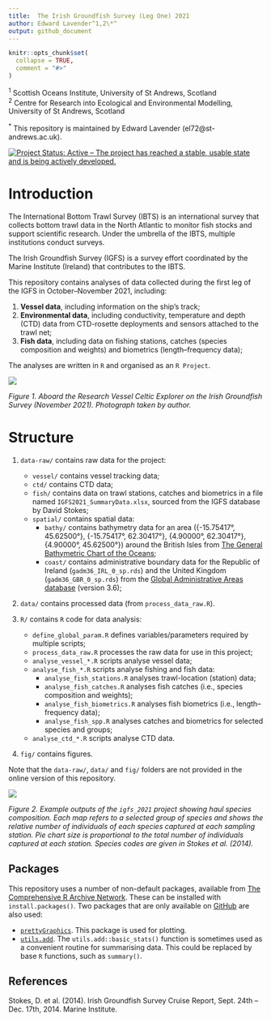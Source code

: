 ```yaml
---
title:  The Irish Groundfish Survey (Leg One) 2021
author: Edward Lavender^1,2\*^
output: github_document
---
```


<!-- README.md is generated from README.Rmd. Please edit that file -->

```r
knitr::opts_chunk$set(
  collapse = TRUE,
  comment = "#>"
)
```

^1^ Scottish Oceans Institute, University of St Andrews, Scotland  
^2^ Centre for Research into Ecological and Environmental Modelling, University of St Andrews, Scotland

^\*^ This repository is maintained by Edward Lavender (el72@st-andrews.ac.uk).

[![Project Status: Active – The project has reached a stable, usable
state and is being actively
developed.](https://www.repostatus.org/badges/latest/active.svg)](https://www.repostatus.org/#active)

# Introduction

The International Bottom Trawl Survey (IBTS) is an international survey that collects bottom trawl data in the North Atlantic to monitor fish stocks and support scientific research. Under the umbrella of the IBTS, multiple institutions conduct surveys. 

The Irish Groundfish Survey (IGFS) is a survey effort coordinated by the Marine Institute (Ireland) that contributes to the IBTS. 

This repository contains analyses of data collected during the first leg of the IGFS in October--November 2021, including: 

1. **Vessel data**, including information on the ship's track;
2. **Environmental data**, including conductivity, temperature and depth (CTD) data from CTD-rosette deployments and sensors attached to the trawl net;
3. **Fish data**, including data on fishing stations, catches (species composition and weights) and biometrics (length--frequency data);

The analyses are written in `R` and organised as an `R Project`. 

<img src="README_img.png"/>

_Figure 1. Aboard the Research Vessel Celtic Explorer on the Irish Groundfish Survey (November 2021). Photograph taken by author._

# Structure 

1. `data-raw/` contains raw data for the project: 
    * `vessel/` contains vessel tracking data;
    * `ctd/` contains CTD data; 
    * `fish/` contains data on trawl stations, catches and biometrics in a file named `IGFS2021_SummaryData.xlsx`, sourced from the IGFS database by David Stokes;
    * `spatial/` contains spatial data:
        * `bathy/` contains bathymetry data for an area ({-15.75417°, 45.62500°}, {-15.75417°, 62.30417°}, {4.90000°, 62.30417°}, {4.90000°, 45.62500°}) around the British Isles from [The General Bathymetric Chart of the Oceans](https://www.gebco.net);
        * `coast/` contains administrative boundary data for the Republic of Ireland (`gadm36_IRL_0_sp.rds`) and the United Kingdom (`gadm36_GBR_0_sp.rds`) from the [Global Administrative Areas database](https://www.gadm.org/) (version 3.6);

2. `data/` contains processed data (from `process_data_raw.R`).

3. `R/` contains `R` code for data analysis:
    * `define_global_param.R` defines variables/parameters required by multiple scripts;
    * `process_data_raw.R` processes the raw data for use in this project;
    * `analyse_vessel_*.R` scripts analyse vessel data;
    * `analyse_fish_*.R` scripts analyse fishing and fish data:
        * `analyse_fish_stations.R` analyses trawl-location (station) data;
        * `analyse_fish_catches.R` analyses fish catches (i.e., species composition and weights);
        * `analyse_fish_biometrics.R` analyses fish biometrics (i.e., length--frequency data);
        * `analyse_fish_spp.R` analyses catches and biometrics for selected species and groups;
    * `analyse_ctd_*.R` scripts analyse CTD data.

4. `fig/` contains figures.

Note that the `data-raw/`, `data/` and `fig/` folders are not provided in the online version of this repository. 

<img src="README_img_2.png"/>

_Figure 2. Example outputs of the `igfs_2021` project showing haul species composition. Each map refers to a selected group of species and shows the relative number of individuals of each species captured at each sampling station. Pie chart size is proportional to the total number of individuals captured at each station. Species codes are given in Stokes et al. (2014)._

## Packages

This repository uses a number of non-default packages, available from [The Comprehensive R Archive Network](https://cran.r-project.org). These can be installed with `install.packages()`. Two packages that are only available on [GitHub](https://github.com/) are also used:

* [`prettyGraphics`](https://github.com/edwardlavender/prettyGraphics). This package is used for plotting. 
* [`utils.add`](https://github.com/edwardlavender/utils.add). The `utils.add::basic_stats()` function is sometimes used as a convenient routine for summarising data. This could be replaced by base `R` functions, such as `summary()`. 

## References

Stokes, D. et al. (2014). Irish Groundfish Survey Cruise Report, Sept. 24th – Dec. 17th, 2014. Marine Institute.
